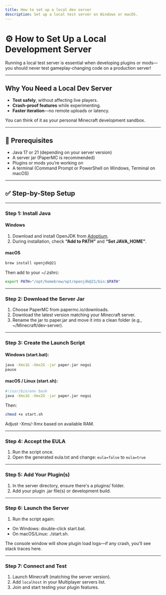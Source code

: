```yaml
---
title: How to set up a local dev server
description: Set up a local test server on Windows or macOS.
---
```


# ⚙️ How to Set Up a Local Development Server

Running a local test server is essential when developing plugins or mods—you should never test gameplay-changing code on a production server!

---

## Why You Need a Local Dev Server

- **Test safely**, without affecting live players.
- **Crash-proof features** while experimenting.
- **Faster iteration**—no remote uploads or latency.

You can think of it as your personal Minecraft development sandbox.

---

## 🧩 Prerequisites

- Java 17 or 21 (depending on your server version)
- A server jar (PaperMC is recommended)
- Plugins or mods you’re working on
- A terminal (Command Prompt or PowerShell on Windows, Terminal on macOS)

---

## ✅ Step-by-Step Setup

---

### **Step 1: Install Java**

#### Windows
1. Download and install OpenJDK from [Adoptium](https://adoptium.net).
2. During installation, check **“Add to PATH”** and **“Set JAVA_HOME”**.

#### macOS
```bash
brew install openjdk@21
```

Then add to your ~/.zshrc:

```bash
export PATH="/opt/homebrew/opt/openjdk@21/bin:$PATH"
```

---

### **Step 2: Download the Server Jar**
1. Choose PaperMC from papermc.io/downloads.
2. Download the latest version matching your Minecraft server.
3. Rename the jar to paper.jar and move it into a clean folder (e.g., ~/Minecraft/dev-server).

---

### **Step 3: Create the Launch Script** 
#### Windows (start.bat):
```bash
java -Xms1G -Xmx2G -jar paper.jar nogui
pause
```

#### macOS / Linux (start.sh):
```bash
#!/usr/bin/env bash
java -Xms1G -Xmx2G -jar paper.jar nogui
```

Then:
```bash
chmod +x start.sh
```
Adjust -Xms/-Xmx based on available RAM.

---

### **Step 4: Accept the EULA**
1. Run the script once.
2. Open the generated eula.txt and change:
`eula=false` to `eula=true`

---

### **Step 5: Add Your Plugin(s)**
1. In the server directory, ensure there's a plugins/ folder.
2. Add your plugin .jar file(s) or development build.

---

### **Step 6: Launch the Server**
1. Run the script again:
- On Windows: double-click start.bat.
- On macOS/Linux: ./start.sh.

The console window will show plugin load logs—if any crash, you’ll see stack traces here.

---

### **Step 7: Connect and Test**
1. Launch Minecraft (matching the server version).
2. Add `localhost` in your Multiplayer servers list.
3. Join and start testing your plugin features.
